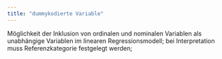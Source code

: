 ```yaml
---
title: "dummykodierte Variable"
---
```


Möglichkeit der Inklusion von ordinalen und nominalen Variablen als unabhängige Variablen im linearen Regressionsmodell; bei Interpretation muss Referenzkategorie festgelegt werden;


